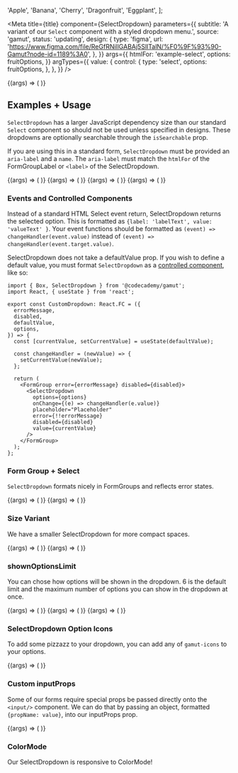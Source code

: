 


  'Apple',
  'Banana',
  'Cherry',
  'Dragonfruit',
  'Eggplant',
];

<Meta
  title={title}
  component={SelectDropdown}
  parameters={{
    subtitle:
      'A variant of our `Select` component with a styled dropdown menu.',
    source: 'gamut',
    status: 'updating',
    design: {
      type: 'figma',
      url:
        'https://www.figma.com/file/ReGfRNillGABAj5SlITalN/%F0%9F%93%90-Gamut?node-id=1189%3A0',
    },
  }}
  args={{
    htmlFor: 'example-select',
    options: fruitOptions,
  }}
  argTypes={{
    value: {
      control: {
        type: 'select',
        options: fruitOptions,
      },
    },
  }}
/>

<Canvas>
  <Story name="SelectDropdown">
    {(args) => (
      <Box height="18rem">
        <SelectDropdown {...args} />
      </Box>
    )}
  </Story>
</Canvas>

<PropsTable story="SelectDropdown" />

## Examples + Usage

`SelectDropdown` has a larger JavaScript dependency size than our standard `Select` component so should not be used unless specified in designs. These dropdowns are optionally searchable through the `isSearchable` prop.

If you are using this in a standard form, `SelectDropdown` must be provided an `aria-label` and a `name`. The `aria-label` must match the `htmlFor` of the FormGroupLabel or `<label>` of the SelectDropdown.

<Canvas>
  <Story
    name="BaseDropdown"
    args={{
      options: ['Based', 'Regular Size', 'Normal'],
      placeholder: 'all about that',
    }}
  >
    {(args) => (
      <Box width="10rem" height="15rem">
        <SelectDropdown {...args} />
      </Box>
    )}
  </Story>
  <Story
    name="SearchableDropdown"
    args={{
      isSearchable: 'true',
      options: ['wow', 'wowee', 'wooooooow', ':3'],
      placeholder: 'i am searchable, it is cool',
    }}
  >
    {(args) => (
      <Box width="25rem" height="12rem">
        <SelectDropdown {...args} />
      </Box>
    )}
  </Story>
  <Story
    name="DisabledDropdown"
    args={{
      options: ['Disabled'],
      disabled: true,
      placeholder: 'Disabled',
    }}
  >
    {(args) => (
      <Box width="10rem">
        <SelectDropdown {...args} />
      </Box>
    )}
  </Story>
  <Story
    name="ErrorDropdown"
    args={{
      options: ['Small', 'Quite little'],
      value: 'Quite little',
      error: true,
    }}
  >
    {(args) => (
      <Box width="25rem">
        <FormGroup label="You cannot change me, I am controlled.">
          <SelectDropdown {...args} />
        </FormGroup>
      </Box>
    )}
  </Story>
</Canvas>

### Events and Controlled Components

Instead of a standard HTML Select event return, SelectDropdown returns the selected option. This is formatted as `{label: 'labelText', value: 'valueText' }`. Your event functions should be formatted as `(event) => changeHandler(event.value)` instead of `(event) => changeHandler(event.target.value)`.

SelectDropdown does not take a defaultValue prop. If you wish to define a default value, you must format `SelectDropdown` as a [controlled component](https://reactjs.org/docs/forms.html#controlled-components), like so:

```tsx
import { Box, SelectDropdown } from '@codecademy/gamut';
import React, { useState } from 'react';

export const CustomDropdown: React.FC = ({
  errorMessage,
  disabled,
  defaultValue,
  options,
}) => {
  const [currentValue, setCurrentValue] = useState(defaultValue);

  const changeHandler = (newValue) => {
    setCurrentValue(newValue);
  };

  return (
    <FormGroup error={errorMessage} disabled={disabled}>
      <SelectDropdown
        options={options}
        onChange={(e) => changeHandler(e.value)}
        placeholder="Placeholder"
        error={!!errorMessage}
        disabled={disabled}
        value={currentValue}
      />
    </FormGroup>
  );
};
```

### Form Group + Select

`SelectDropdown` formats nicely in FormGroups and reflects error states.

<Canvas>
  <Story
    name="FormGroupStyled"
    args={{
      options: ['hello', 'hi', 'howdy'],
      value: 'oh no',
    }}
  >
    {(args) => (
      <Box width="25rem" height="15rem">
        <FormGroup label="i am big label" labelSize="large">
          <SelectDropdown {...args} />
        </FormGroup>
      </Box>
    )}
  </Story>
  <Story
    name="FormGroupStyledError"
    args={{
      options: ['Error', 'oh no', ':('],
      placeholder: 'cry cry cry',
    }}
  >
    {(args) => (
      <Box width="25rem" height="15rem">
        <FormGroup
          label="i am ~styled... but something is wrong"
          error="error message!! no :'("
        >
          <SelectDropdown error {...args} />
        </FormGroup>
      </Box>
    )}
  </Story>
</Canvas>

### Size Variant

We have a smaller SelectDropdown for more compact spaces.

<Canvas>
  <Story
    name="size-search"
    args={{
      options: [
        'i am smol',
        'yes I am!',
        ':)',
        'a',
        'b',
        'g',
        'v',
        'g',
        'asdf',
        'fasdfas;',
        'sdfasdgwrewg',
        'asdfsadf',
      ],
      name: 'size-search',
      isSearchable: true,
      size: 'small',
      placeholder: 'type here!',
    }}
  >
    {(args) => (
      <Box width="180px" height="15rem">
        <FormGroup label="search!" htmlFor="typeSeach">
          <SelectDropdown aria-label="typeSeach" {...args} />
        </FormGroup>
      </Box>
    )}
  </Story>
  <Story
    name="size-no-search"
    args={{
      options: [
        'i am also small',
        ':)',
        'a',
        'b',
        'g',
        'v',
        'g',
        'asdf',
        'fasdfas;',
        'sdfasdgwrewg',
        'asdfsadf',
      ],
      name: 'size-no-search',
      size: 'small',
      placeholder: 'no click here instead!',
    }}
  >
    {(args) => (
      <Box width="25rem" height="15rem">
        <FormGroup label="click!" htmlFor="clickSearch">
          <SelectDropdown aria-label="clickSearch" {...args} />
        </FormGroup>
      </Box>
    )}
  </Story>
</Canvas>

### shownOptionsLimit

You can chose how options will be shown in the dropdown. 6 is the default limit and the maximum number of options you can show in the dropdown at once.

<Canvas>
  <Story
    name="shownOptions01"
    args={{
      options: [
        'i am not small',
        ':)',
        'a',
        'b',
        'g',
        'v',
        'g',
        'asdf',
        'fasdfas;',
        'hi',
        'asdfsadf',
      ],
      name: 'shownOptionsLimit01',
      isSearchable: true,
      placeholder: 'six is the magic number',
    }}
  >
    {(args) => (
      <Box width="20rem" height="25rem">
        <FormGroup
          label="i have the default shownOptionsLimit"
          htmlFor="shownOptions01"
        >
          <SelectDropdown aria-label="shownOptions01" {...args} />
        </FormGroup>
      </Box>
    )}
  </Story>
  <Story
    name="shownOptions02"
    args={{
      options: [
        'i am not small',
        ':)',
        'a',
        'b',
        'g',
        'v',
        'g',
        'asdf',
        'fasdfas;',
        'hello',
        'asdfsadf',
      ],
      name: 'shownOptions02',
      isSearchable: true,
      placeholder: 'no its three actually',
      shownOptionsLimit: 3,
    }}
  >
    {(args) => (
      <Box width="20rem" height="10rem">
        <FormGroup label="i have three" htmlFor="shownOptions02">
          <SelectDropdown aria-label="shownOptions02" {...args} />
        </FormGroup>
      </Box>
    )}
  </Story>
  <Story
    name="shownOptions03"
    args={{
      options: [
        'i am a little small',
        ':)',
        'a',
        'b',
        'g',
        'v',
        'g',
        'asdf',
        'fasdfas;',
        'heyyy',
        'asdfsadf',
      ],
      name: 'shownOptions03',
      isSearchable: true,
      placeholder: 'its three but small this time',
      size: 'small',
      shownOptionsLimit: 3,
    }}
  >
    {(args) => (
      <Box width="20rem" height="10rem">
        <FormGroup label="i have two shownOptions" htmlFor="shownOptions03">
          <SelectDropdown aria-label="shownOptions03" {...args} />
        </FormGroup>
      </Box>
    )}
  </Story>
</Canvas>

### SelectDropdown Option Icons

To add some pizzazz to your dropdown, you can add any of `gamut-icons` to your options.

<Canvas>
  <Story
    name="SelectDropdown"
    args={{
      options: [
        {
          label: 'Private: Only you can prevent forest fires',
          value: 'private',
          Icon: LockIcon,
        },
        {
          label: 'Public: Wait what?',
          value: 'public',
          Icon: NetworkUserIcon,
        },
        {
          label: 'Monsters: Monsters are such interesting people',
          value: 'monsters',
          Icon: PeopleIcon,
        },
      ],
      value: 'oh no',
    }}
  >
    {(args) => (
      <Box width="25rem" height="35rem">
        <FormGroup label="i have pizzazz">
          <SelectDropdown {...args} />
        </FormGroup>
      </Box>
    )}
  </Story>
</Canvas>

### Custom inputProps

Some of our forms require special props be passed directly onto the `<input/>` component. We can do that by passing an object, formatted `{propName: value}`, into our inputProps prop.

<Canvas>
  <Story
    name="CustomInputProps"
    args={{
      options: ['inspect me to see my inputProps', 'yes I am!', ':)'],
      inputProps: { hello: 'updog' },
      name: 'what',
      isSearchable: true,
    }}
  >
    {(args) => (
      <Box width="25rem" height="12rem">
        <FormGroup label="i am ~styled" htmlFor="updog">
          <SelectDropdown aria-label="updog" {...args} />
        </FormGroup>
      </Box>
    )}
  </Story>
</Canvas>

### ColorMode

Our SelectDropdown is responsive to ColorMode!

<SelectDropdownExample />
